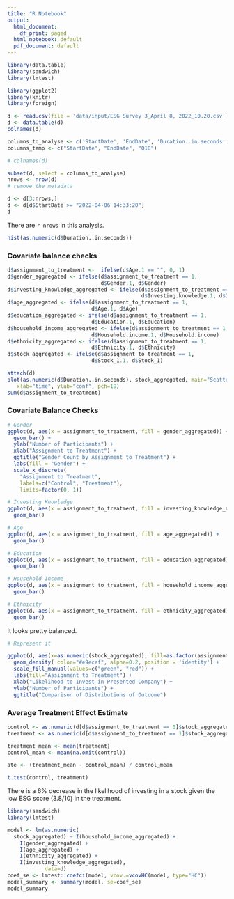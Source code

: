 ```yaml
---
title: "R Notebook"
output:
  html_document:
    df_print: paged
  html_notebook: default
  pdf_document: default
---
```


```r
library(data.table)
library(sandwich)
library(lmtest)

library(ggplot2)
library(knitr)
library(foreign)
```

```r
d <- read.csv(file = 'data/input/ESG Survey 3_April 8, 2022_10.20.csv')
d <- data.table(d)
colnames(d)
```


```r
columns_to_analyse <- c('StartDate', 'EndDate', 'Duration..in.seconds.', 'Q18', 'Gender', 'Investing.knowledge','Age', 'Education', 'Household.income', 'Ethnicity', 'Stock_1', 'Q22', 'Gender.1', 'Investing.knowledge.1', 'Age.1', 'Education.1', 'Household.income.1', 'Ethnicity.1', 'Stock_1.1')
columns_temp <- c("StartDate", "EndDate", "Q18")

# colnames(d)

subset(d, select = columns_to_analyse)
nrows <- nrow(d)
# remove the metadata

d <- d[3:nrows,]
d <- d[d$StartDate >= "2022-04-06 14:33:20"]
d
```
There are `r nrows` in this analysis.

```r
hist(as.numeric(d$Duration..in.seconds))
```

### Covariate balance checks



```r
d$assignment_to_treatment <-  ifelse(d$Age.1 == "", 0, 1)
d$gender_aggregated <- ifelse(d$assignment_to_treatment == 1, 
                              d$Gender.1, d$Gender)
d$investing_knowledge_aggregated <- ifelse(d$assignment_to_treatment == 1, 
                                           d$Investing.knowledge.1, d$Investing.knowledge)
d$age_aggregated <- ifelse(d$assignment_to_treatment == 1, 
                           d$Age.1, d$Age)
d$education_aggregated <- ifelse(d$assignment_to_treatment == 1, 
                           d$Education.1, d$Education)
d$household_income_aggregated <- ifelse(d$assignment_to_treatment == 1, 
                           d$Household.income.1, d$Household.income)
d$ethnicity_aggregated <- ifelse(d$assignment_to_treatment == 1, 
                           d$Ethnicity.1, d$Ethnicity)
d$stock_aggregated <- ifelse(d$assignment_to_treatment == 1, 
                           d$Stock_1.1, d$Stock_1)
```

```r
attach(d)
plot(as.numeric(d$Duration..in.seconds), stock_aggregated, main="Scatterplot Example",
   xlab="time", ylab="conf", pch=19) 
sum(d$assignment_to_treatment)
```

### Covariate Balance Checks

```r
# Gender
ggplot(d, aes(x = assignment_to_treatment, fill = gender_aggregated)) +
  geom_bar() +
  ylab("Number of Participants") +
  xlab("Assignment to Treatment") +
  ggtitle("Gender Count by Assignment to Treatment") +
  labs(fill = "Gender") + 
  scale_x_discrete(
    "Assignment to Treatment",
    labels=c("Control", "Treatment"),
    limits=factor(0, 1))

# Investing Knowledge
ggplot(d, aes(x = assignment_to_treatment, fill = investing_knowledge_aggregated)) +
  geom_bar()

# Age
ggplot(d, aes(x = assignment_to_treatment, fill = age_aggregated)) +
  geom_bar()

# Education
ggplot(d, aes(x = assignment_to_treatment, fill = education_aggregated)) +
  geom_bar()

# Household Income
ggplot(d, aes(x = assignment_to_treatment, fill = household_income_aggregated)) +
  geom_bar()

# Ethnicity
ggplot(d, aes(x = assignment_to_treatment, fill = ethnicity_aggregated)) +
  geom_bar()
```
It looks pretty balanced.

```r
# Represent it

ggplot(d, aes(x=as.numeric(stock_aggregated), fill=as.factor(assignment_to_treatment))) +
  geom_density( color="#e9ecef", alpha=0.2, position = 'identity') +
  scale_fill_manual(values=c("green", "red")) +
  labs(fill="Assignment to Treatment") +
  xlab("Likelihood to Invest in Presented Company") + 
  ylab("Number of Participants") +
  ggtitle("Comparison of Distributions of Outcome")
```

### Average Treatment Effect Estimate

```r
control <- as.numeric(d[d$assignment_to_treatment == 0]$stock_aggregated)
treatment <- as.numeric(d[d$assignment_to_treatment == 1]$stock_aggregated)

treatment_mean <- mean(treatment)
control_mean <- mean(na.omit(control))

ate <- (treatment_mean - control_mean) / control_mean

t.test(control, treatment)
```

There is a 6% decrease in the likelihood of investing in a stock given the low ESG score (3.8/10) in the treatment.

```r
library(sandwich)
library(lmtest)

model <- lm(as.numeric(
  stock_aggregated) ~ I(household_income_aggregated) +
    I(gender_aggregated) +
    I(age_aggregated) +
    I(ethnicity_aggregated) +
    I(investing_knowledge_aggregated),
            data=d)
coef_se <- lmtest::coefci(model, vcov.=vcovHC(model, type="HC"))
model_summary <- summary(model, se=coef_se)
model_summary
```